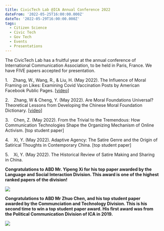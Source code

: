 ```yaml
---
title: CivicTech Lab @ICA Annual Conference 2022
dateFrom: '2022-05-25T16:00:00.000Z'
dateTo: '2022-05-29T16:00:00.000Z'
tags:
  - Citizen Science
  - Civic Tech
  - Gov Tech
  - Events
  - Presentations
---
```


The CivicTech Lab has a fruitful year at
the annual conference of International Communication Association, to be held in
Paris, France. We have FIVE papers accepted for presentation.

1.    Zhang, W., Wang, R., & Liu,
H. (May 2022). The Influence of Moral Framing on Likes: Examining Covid
Vaccination Posts by American Facebook Public Pages. \[[video](https://www.youtube.com/watch?v=NKLvntYxA4w)]

2.    Zhang, W & Cheng, Y. (May
2022\). Are Moral Foundations Universal? Theoretical Lessons from Developing the
Chinese Moral Foundation Dictionary. \[[video](https://www.youtube.com/watch?v=fih7aodH_pM)]

3.    Chen, Z. (May 2022). From the
Trivial to the Tremendous: How Communication Technologies Shape the Organizing
Mechanism of Online Activism. \[top student paper]

4.    Xi, Y. (May 2022). Adaptive
Agency: The Satire Genre and the Origin of Satirical Thoughts in Contemporary
China. \[top student paper]

5.    Xi, Y. (May 2022). The
Historical Review of Satire Making and Sharing in China.

**Congratulations to ABD Mr. Yipeng Xi for
his top paper awarded by the Language and Social Interaction Division. This
award is one of the highest ranked papers of the division!**

![](/news/yipeng.png)

**Congratulations to ABD Mr Zhuo Chen, and
his top student paper awarded by the Communciation and Technology Division.
This is his second time to win a top student paper award. His first award was
from the Political Communication Division of ICA in 2019.**

![](/news/zhuo-chen.png)
